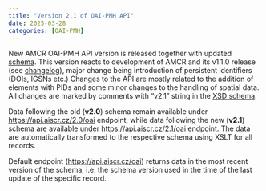 ```yaml
---
title: "Version 2.1 of OAI-PMH API"
date: 2025-03-28
categories: [OAI-PMH]
---
```


New AMCR OAI-PMH API version is released together with updated [schema](https://api.aiscr.cz/schema/amcr/2.1/).
This version reacts to development of AMCR and its v1.1.0 release (see [changelog](https://github.com/ARUP-CAS/aiscr-webamcr/releases/tag/v1.1.0){.external}), major change  being introduction of persistent identifiers (DOIs, IGSNs etc.)
Changes to the API are mostly related to the addition of elements with PIDs and some minor changes to the handling of spatial data.
All changes are marked by comments with "v2.1" string in the [XSD schema](https://api.aiscr.cz/schema/amcr/2.1/).

Data following the old (**v2.0**) schema remain available under <https://api.aiscr.cz/2.0/oai> endpoint, while data following the new (**v2.1**) schema are available under <https://api.aiscr.cz/2.1/oai> endpoint.
The data are automatically transformed to the respective schema using XSLT for all records.

Default endpoint (<https://api.aiscr.cz/oai>) returns data in the most recent version of the schema, i.e. the schema version used in the time of the last update of the specific record.
